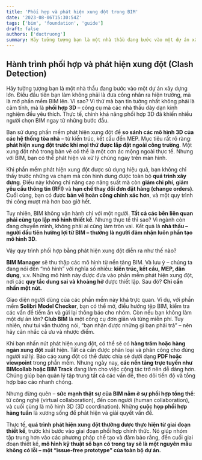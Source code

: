 ```yaml
---
title: 'Phối hợp và phát hiện xung đột trong BIM'
date: '2023-08-06T15:30:54Z'
tags: ['bim', 'foundation', 'guide']
draft: false
authors: ['ductruong']
summary: Hãy tưởng tượng bạn là một nhà thầu đang bước vào một dự án xây dựng lớn. Điều đầu tiên bạn làm không phải là đưa công nhân ra hiện trường, mà là mở phần mềm BIM lên. Vì sao? Vì thứ mà bạn tin tưởng nhất không phải là cảm tính, mà là phối hợp 3D – công cụ mà các nhà thầu dày dạn kinh nghiệm đều yêu thích.
---
```


## Hành trình phối hợp và phát hiện xung đột (Clash Detection)

Hãy tưởng tượng bạn là một nhà thầu đang bước vào một dự án xây dựng lớn. Điều đầu tiên bạn làm không phải là đưa công nhân ra hiện trường, mà là mở phần mềm BIM lên. Vì sao? Vì thứ mà bạn tin tưởng nhất không phải là cảm tính, mà là **phối hợp 3D** – công cụ mà các nhà thầu dày dạn kinh nghiệm đều yêu thích. Thực tế, chính khả năng phối hợp 3D đã khiến nhiều người chọn BIM ngay từ những bước đầu.

Bạn sử dụng phần mềm phát hiện xung đột để **so sánh các mô hình 3D của các hệ thống tòa nhà** – từ kiến trúc, kết cấu đến MEP. Mục tiêu rất rõ ràng: **phát hiện xung đột trước khi mọi thứ được lắp đặt ngoài công trường**. Một xung đột nhỏ trong bản vẽ có thể là một cơn ác mộng ngoài thực tế. Nhưng với BIM, bạn có thể phát hiện và xử lý chúng ngay trên màn hình.

Khi phần mềm phát hiện xung đột được sử dụng hiệu quả, bạn không chỉ thấy trước những va chạm mà còn hình dung được toàn bộ **quá trình xây dựng**. Điều này không chỉ nâng cao năng suất mà còn **giảm chi phí**, **giảm yêu cầu thông tin (RFI)** và **hạn chế thay đổi đơn đặt hàng (change orders)**. Cuối cùng, bạn có được **bản vẽ hoàn công chính xác hơn**, và một quy trình thi công mượt mà hơn bao giờ hết.

Tuy nhiên, BIM không vận hành chỉ với một người. **Tất cả các bên liên quan phải cùng tạo lập mô hình thiết kế**. Nhưng thực tế thì sao? Vì ngành còn đang chuyển mình, không phải ai cũng làm tròn vai. Kết quả là **nhà thầu – người đầu tiên hưởng lợi từ BIM – thường là người đảm nhận luôn phần tạo mô hình 3D**.

Vậy quy trình phối hợp bằng phát hiện xung đột diễn ra như thế nào?

**BIM Manager** sẽ thu thập các mô hình từ nền tảng BIM. Và lưu ý – chúng ta đang nói đến “mô hình” với nghĩa số nhiều: **kiến trúc, kết cấu, MEP, dân dụng**, v.v. Những mô hình này được đưa vào phần mềm phát hiện xung đột, nơi các **quy tắc dung sai và khoảng hở** được thiết lập. Sau đó? **Chỉ cần nhấn một nút.**

Giao diện người dùng của các phần mềm này khá trực quan. Ví dụ, với phần mềm **Solibri Model Checker**, bạn có thể mở, điều hướng tệp BIM, kiểm tra các vấn đề tiềm ẩn và gửi lại thông báo cho nhóm. Còn nếu bạn không làm một dự án lớn? **Club BIM** là một công cụ đơn giản và từng miễn phí. Tuy nhiên, như tui vẫn thường nói, “bạn nhận được những gì bạn phải trả” – nên hãy cân nhắc cả ưu và nhược điểm.

Khi bạn nhấn nút phát hiện xung đột, có thể sẽ có **hàng trăm hoặc hàng ngàn xung đột** xuất hiện. Tất cả cần được phân loại và phân công cho đúng người xử lý. Báo cáo xung đột có thể được chia sẻ dưới dạng **PDF hoặc viewpoint** trong phần mềm. Nhưng ngày nay, **các nền tảng trực tuyến như BIMcollab hoặc BIM Track** đang làm cho việc cộng tác trở nên dễ dàng hơn. Chúng giúp bạn quản lý tập trung tất cả các vấn đề, theo dõi tiến độ và tổng hợp báo cáo nhanh chóng.

Nhưng đừng quên – **sức mạnh thật sự của BIM nằm ở sự phối hợp tổng thể**: từ công nghệ (virtual collaboration), đến con người (human collaboration), và cuối cùng là mô hình 3D (3D coordination). Những **cuộc họp phối hợp hàng tuần** là xương sống để phát hiện và giải quyết vấn đề.

Thực tế, **quá trình phát hiện xung đột thường được thực hiện từ giai đoạn thiết kế**, trước khi bước vào giai đoạn phối hợp chính thức. Nó giúp nhóm tập trung hơn vào các phương pháp chế tạo và đảm bảo rằng, đến cuối giai đoạn thiết kế, **mô hình kỹ thuật số bạn có trong tay sẽ là một nguyên mẫu không có lỗi – một “issue-free prototype” của toàn bộ dự án.**
